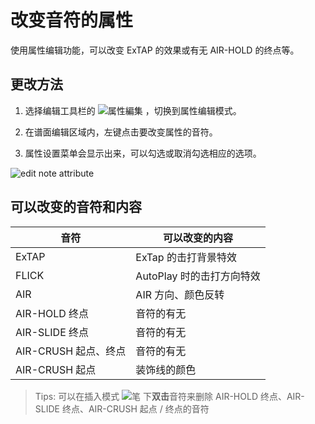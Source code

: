 # 改变音符的属性

使用属性编辑功能，可以改变 ExTAP 的效果或有无 AIR-HOLD 的终点等。

## 更改方法

1. 选择编辑工具栏的 ![属性編集](/img/docs/edit-toolbar-attr.png) ，切换到属性编辑模式。

2. 在谱面编辑区域内，左键点击要改变属性的音符。

3. 属性设置菜单会显示出来，可以勾选或取消勾选相应的选项。

![edit note attribute](/img/docs/edit-note-attr.png)

## 可以改变的音符和内容

| 音符                 | 可以改变的内容            |
| -------------------- | ------------------------- |
| ExTAP                | ExTap 的击打背景特效      |
| FLICK                | AutoPlay 时的击打方向特效 |
| AIR                  | AIR 方向、颜色反转        |
| AIR-HOLD 终点        | 音符的有无                |
| AIR-SLIDE 终点       | 音符的有无                |
| AIR-CRUSH 起点、终点 | 音符的有无                |
| AIR-CRUSH 起点       | 装饰线的颜色              |

> Tips: 可以在插入模式 ![笔](/img/docs/edit-toolbar-pen.png) 下**双击**音符来删除 AIR-HOLD 终点、AIR-SLIDE 终点、AIR-CRUSH
> 起点 / 终点的音符

